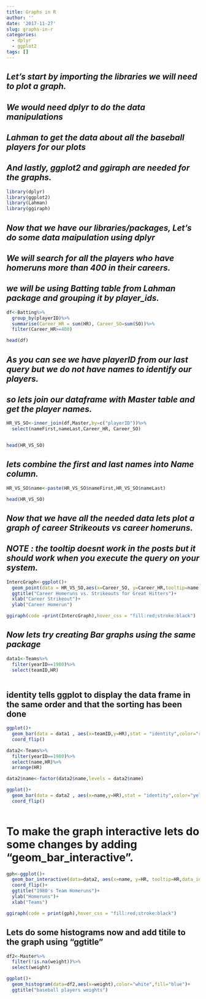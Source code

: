 ```yaml
---
title: Graphs in R
author: ''
date: '2017-11-27'
slug: graphs-in-r
categories:
  - dplyr
  - ggplot2
tags: []
---
```


## *Let's start by importing the libraries we will need to plot a graph.*

## *We would need dplyr to do the data manipulations *

## *Lahman to get the data about all the baseball players for our plots*

## *And lastly, ggplot2 and ggiraph are needed for the graphs.*


```r
library(dplyr)
library(ggplot2)
library(Lahman)
library(ggiraph)

```


## *Now that we have our libraries/packages, Let's do some data maipulation using dplyr*

## *We will search for all the players who have homeruns more than 400 in their careers.*

## *we will be using Batting table from Lahman package and grouping it by player_ids.*


```r
df<-Batting%>%
  group_by(playerID)%>%
  summarise(Career_HR = sum(HR), Career_SO=sum(SO))%>%
  filter(Career_HR>=400)

head(df)

```

## *As you can see we have playerID from our last query but we do not have names to identify our players.*
## *so lets join our dataframe with Master table and get the player names.*


```r

HR_VS_SO<-inner_join(df,Master,by=c("playerID"))%>%
  select(nameFirst,nameLast,Career_HR, Career_SO)


head(HR_VS_SO)


```


## *lets combine the first and last names into Name column.*


```r

HR_VS_SO$name<-paste(HR_VS_SO$nameFirst,HR_VS_SO$nameLast)

head(HR_VS_SO)


```


## *Now that we have all the needed data lets plot a graph of career Strikeouts vs career homeruns.*

## *NOTE : the tooltip doesnt work in the posts but it should work when you execute the query on your system.*

```r

IntercGraph<-ggplot()+
  geom_point(data = HR_VS_SO,aes(x=Career_SO, y=Career_HR,tooltip=name,data_id=nameLast))+
  ggtitle("Career Homeruns vs. Strikeouts for Great Hitters")+
  xlab("Career Strikeout")+
  ylab("Career Homerun")

ggiraph(code =print(IntercGraph),hover_css = "fill:red;stroke:black")

```

## *Now lets try creating Bar graphs using the same package*


```r

data1<-Teams%>%
  filter(yearID==1980)%>%
  select(teamID,HR)
  


```

## identity tells ggplot to display the data frame in the same order and that the sorting has been done 

```r


ggplot()+
  geom_bar(data = data1 , aes(x=teamID,y=HR),stat = "identity",color="red",fill="blue")+
  coord_flip()


```

```r
data2<-Teams%>%
  filter(yearID==1980)%>%
  select(name,HR)%>%
  arrange(HR)

data2$name<-factor(data2$name,levels = data2$name) 

```

```r
ggplot()+
  geom_bar(data = data2 , aes(x=name,y=HR),stat = "identity",color="yellow",fill="blue")+
  coord_flip()
  
```


# To make the graph interactive lets do some changes by adding "geom_bar_interactive".



```r
gph<-ggplot()+
  geom_bar_interactive(data=data2, aes(x=name, y=HR, tooltip=HR,data_id=name), stat ="identity", color="blue",fill="white")+
  coord_flip()+
  ggtitle("1980's Team Homeruns")+
  ylab("Homeruns")+
  xlab("Teams")

ggiraph(code = print(gph),hover_css = "fill:red;stroke:black")
```

## Lets do some histograms now and add titile to the graph using "ggtitle"

```r

df2<-Master%>%
  filter(!is.na(weight))%>%
  select(weight)

```



```r
ggplot()+
  geom_histogram(data=df2,aes(x=weight),color="white",fill="blue")+
  ggtitle("baseball players weights")

```





